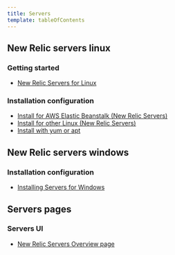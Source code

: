 ```yaml
---
title: Servers
template: tableOfContents
---
```


## New Relic servers linux

### Getting started

* [New Relic Servers for Linux](/docs/servers/new-relic-servers-linux/getting-started/new-relic-servers-linux)

### Installation configuration

* [Install for AWS Elastic Beanstalk (New Relic Servers)](/docs/servers/new-relic-servers-linux/installation-configuration/install-aws-elastic-beanstalk-new-relic-servers)
* [Install for other Linux (New Relic Servers)](/docs/servers/new-relic-servers-linux/installation-configuration/install-other-linux-new-relic-servers)
* [Install with yum or apt](/docs/servers/new-relic-servers-linux/installation-configuration/install-ubuntu-debian-new-relic-servers)

## New Relic servers windows

### Installation configuration

* [Installing Servers for Windows](/docs/servers/new-relic-servers-windows/installation-configuration/installing-servers-windows)

## Servers pages

### Servers UI

* [New Relic Servers Overview page](/docs/servers/servers-pages/servers-ui/new-relic-servers-overview-page)
